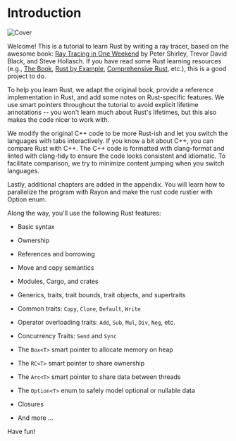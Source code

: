 # Introduction

![Cover](/og.jpg)

Welcome! This is a tutorial to learn Rust by writing a ray tracer, based on the awesome book: [Ray Tracing in One Weekend](https://raytracing.github.io/v3/books/RayTracingInOneWeekend.html) by Peter Shirley, Trevor David Black, and Steve Hollasch. If you have read some Rust learning resources (e.g., [The Book](https://doc.rust-lang.org/book/), [Rust by Example](https://doc.rust-lang.org/rust-by-example/), [Comprehensive Rust](https://google.github.io/comprehensive-rust/), etc.), this is a good project to do.

To help you learn Rust, we adapt the original book, provide a reference implementation in Rust, and add some notes on Rust-specific features. We use smart pointers throughout the tutorial to avoid explicit lifetime annotations -- you won't learn much about Rust's lifetimes, but this also makes the code nicer to work with.

We modify the original C++ code to be more Rust-ish and let you switch the languages with tabs interactively. If you know a bit about C++, you can compare Rust with C++. The C++ code is formatted with clang-format and linted with clang-tidy to ensure the code looks consistent and idiomatic. To facilitate comparison, we try to minimize content jumping when you switch languages.

Lastly, additional chapters are added in the appendix. You will learn how to parallelize the program with Rayon and make the rust code rustier with Option enum.

Along the way, you'll use the following Rust features:

*   Basic syntax

*   Ownership

*   References and borrowing

*   Move and copy semantics

*   Modules, Cargo, and crates

*   Generics, traits, trait bounds, trait objects, and supertraits

*   Common traits: `Copy`, `Clone`, `Default`, `Write`

*   Operator overloading traits: `Add`, `Sub`, `Mul`, `Div`, `Neg`, etc.

*   Concurrency Traits: `Send` and `Sync`

*   The `Box<T>` smart pointer to allocate memory on heap

*   The `RC<T>` smart pointer to share ownership

*   The `Arc<T>` smart pointer to share data between threads

*   The `Option<T>` enum to safely model optional or nullable data

*   Closures

*   And more ...

Have fun!
